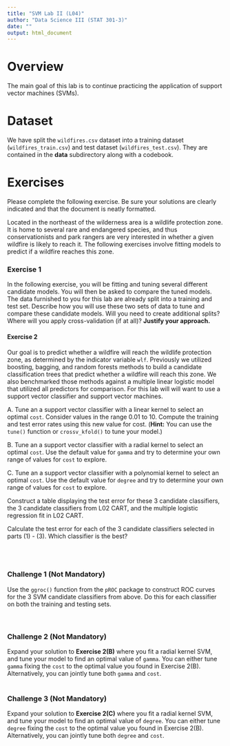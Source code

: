 ```yaml
---
title: "SVM Lab II (L04)"
author: "Data Science III (STAT 301-3)"
date: ""
output: html_document
---
```


# Overview

The main goal of this lab is to continue practicing the application of support vector machines (SVMs).

# Dataset 

We have split the `wildfires.csv` dataset into a training dataset (`wildfires_train.csv`) and test dataset (`wildfires_test.csv`). They are contained in the **data** subdirectory along with a codebook. 

# Exercises

Please complete the following exercise. Be sure your solutions are clearly indicated and that the document is neatly formatted.

Located in the northeast of the wilderness area is a wildlife protection zone. It is home to several rare and endangered species, and thus conservationists and park rangers are very interested in whether a given wildfire is likely to reach it. The following exercises involve fitting models to predict if a wildfire reaches this zone.


### Exercise 1

In the following exercise, you will be fitting and tuning several different candidate models. You will then be asked to compare the tuned models. The data furnished to you for this lab are already split into a training and test set. Describe how you will use these two sets of data to tune and compare these candidate models. Will you need to create additional splits? Where will you apply cross-validation (if at all)? **Justify your approach.**


#### Exercise 2

Our goal is to predict whether a wildfire will reach the wildlife protection zone, as determined by the indicator variable `wlf`. Previously we utilized boosting, bagging, and random forests methods to build a candidate classification trees that predict whether a wildfire will reach this zone. We also benchmarked those methods against a multiple linear logistic model that utilized all predictors for comparison. For this lab will will want to use a support vector classifier and support vector machines.

A. Tune an a support vector classifier with a linear kernel to select an optimal `cost`. Consider values in the range 0.01 to 10. Compute the training and test error rates using this new value for cost. (**Hint:** You can use the `tune()` function or `crossv_kfold()` to tune your model.)

B. Tune an a support vector classifier with a radial kernel to select an optimal `cost`. Use the default value for `gamma` and try to determine your own range of values for `cost` to explore.

C. Tune an a support vector classifier with a polynomial kernel to select an optimal `cost`. Use the default value for `degree` and try to determine your own range of values for `cost` to explore. 

Construct a table displaying the test error for these 3 candidate classifiers, the 3 candidate classifiers from L02 CART, and the multiple logistic regression fit in L02 CART.

Calculate the test error for each of the 3 candidate classifiers selected in parts (1) - (3). Which classifier is the best? 

<br><br>


### Challenge 1 (Not Mandatory)

Use the `ggroc()` function from the `pROC` package to construct ROC curves for the 3 SVM candidate classifiers from above. Do this for each classifier on both the training and testing sets.    
<br><br>


### Challenge 2 (Not Mandatory)

Expand your solution to **Exercise 2(B)** where you fit a radial kernel SVM, and tune your model to find an optimal value of `gamma`. You can either tune `gamma` fixing the `cost` to the optimal value you found in Exercise 2(B). Alternatively, you can jointly tune both `gamma` and `cost`.
<br><br>


### Challenge 3 (Not Mandatory)

Expand your solution to **Exercise 2(C)** where you fit a radial kernel SVM, and tune your model to find an optimal value of `degree`. You can either tune `degree` fixing the `cost` to the optimal value you found in Exercise 2(B). Alternatively, you can jointly tune both `degree` and `cost`.
<br><br>
